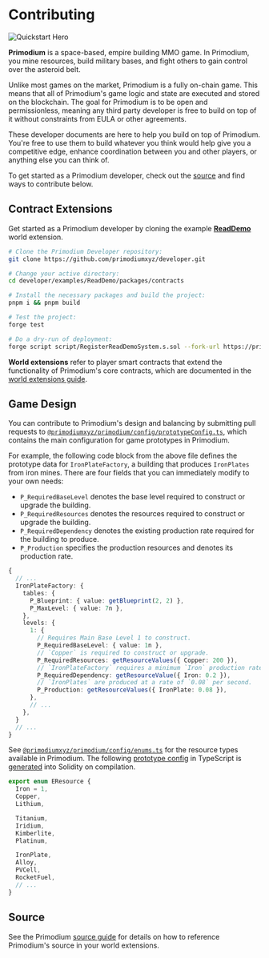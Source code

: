# Contributing

![Quickstart Hero](../public/quickstart-hero-11.png)

**Primodium** is a space-based, empire building MMO game. In Primodium, you mine
resources, build military bases, and fight others to gain control over the
asteroid belt.

Unlike most games on the market, Primodium is a fully on-chain game. This means
that all of Primodium's game logic and state are executed and stored on the
blockchain. The goal for Primodium is to be open and permissionless, meaning any
third party developer is free to build on top of it without constraints from
EULA or other agreements.

These developer documents are here to help you build on top of Primodium. You're
free to use them to build whatever you think would help give you a competitive
edge, enhance coordination between you and other players, or anything else you
can think of.

To get started as a Primodium developer, check out the
[source](./overview-source.mdx) and find ways to contribute below.

## Contract Extensions

Get started as a Primodium developer by cloning the example
[**ReadDemo**](./examples/readdemo.mdx) world extension.

```bash showLineNumbers copy
# Clone the Primodium Developer repository:
git clone https://github.com/primodiumxyz/developer.git

# Change your active directory:
cd developer/examples/ReadDemo/packages/contracts

# Install the necessary packages and build the project:
pnpm i && pnpm build

# Test the project:
forge test

# Do a dry-run of deployment:
forge script script/RegisterReadDemoSystem.s.sol --fork-url https://primodium-sepolia.rpc.caldera.xyz/http
```

**World extensions** refer to player smart contracts that extend the
functionality of Primodium's core contracts, which are documented in the
[world extensions guide](./world-extension.mdx).

## Game Design

You can contribute to Primodium's design and balancing by submitting pull
requests to
[`@primodiumxyz/primodium/config/prototypeConfig.ts`](https://github.com/primodiumxyz/primodium/blob/main/packages/contracts/config/prototypeConfig.ts),
which contains the main configuration for game prototypes in Primodium.

For example, the following code block from the above file defines the prototype
data for `IronPlateFactory`, a building that produces `IronPlates` from iron
mines. There are four fields that you can immediately modify to your own needs:

- `P_RequiredBaseLevel` denotes the base level required to construct or upgrade
  the building.
- `P_RequiredResources` denotes the resources required to construct or upgrade
  the building.
- `P_RequiredDependency` denotes the existing production rate required for the
  building to produce.
- `P_Production` specifies the production resources and denotes its production
  rate.

```ts filename="@primodiumxyz/primodium/config/prototypeConfig.ts#L510-L560" showLineNumbers {10-17}
{
  // ...
  IronPlateFactory: {
    tables: {
      P_Blueprint: { value: getBlueprint(2, 2) },
      P_MaxLevel: { value: 7n },
    },
    levels: {
      1: {
        // Requires Main Base Level 1 to construct.
        P_RequiredBaseLevel: { value: 1n },
        // `Copper` is required to construct or upgrade.
        P_RequiredResources: getResourceValues({ Copper: 200 }),
        // `IronPlateFactory` requires a minimum `Iron` production rate of `0.2` per second to produce `IronPlates`.
        P_RequiredDependency: getResourceValue({ Iron: 0.2 }),
        // `IronPlates` are produced at a rate of `0.08` per second.
        P_Production: getResourceValues({ IronPlate: 0.08 }),
      },
      // ...
    },
  }
  // ...
}
```

See
[`@primodiumxyz/primodium/config/enums.ts`](https://github.com/primodiumxyz/primodium/blob/main/packages/contracts/config/enums.ts#L39-L66)
for the resource types available in Primodium. The following
[prototype config](./overview-source/configuration.mdx) in TypeScript is
[generated](./overview-source/generation.mdx) into Solidity on compilation.

```ts filename="@primodiumxyz/primodium/config/enums.ts#L39-L66" showLineNumbers
export enum EResource {
  Iron = 1,
  Copper,
  Lithium,

  Titanium,
  Iridium,
  Kimberlite,
  Platinum,

  IronPlate,
  Alloy,
  PVCell,
  RocketFuel,
  // ...
}
```

## Source

See the Primodium [source guide](./overview-source.mdx) for details on how to
reference Primodium's source in your world extensions.
